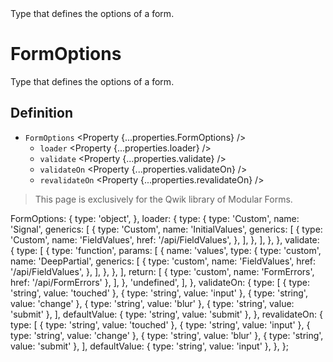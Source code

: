 
<Title>FormOptions</Title>
<Description>Type that defines the options of a form.</Description>

# FormOptions

<Qwik block>

Type that defines the options of a form.

## Definition

- `FormOptions` <Property {...properties.FormOptions} />
  - `loader` <Property {...properties.loader} />
  - `validate` <Property {...properties.validate} />
  - `validateOn` <Property {...properties.validateOn} />
  - `revalidateOn` <Property {...properties.revalidateOn} />

</Qwik>

<Solid block>

> This page is exclusively for the Qwik library of Modular Forms.

</Solid>

  FormOptions: {
    type: 'object',
  },
  loader: {
    type: {
      type: 'Custom',
      name: 'Signal',
      generics: [
        {
          type: 'Custom',
          name: 'InitialValues',
          generics: [
            {
              type: 'Custom',
              name: 'FieldValues',
              href: '/api/FieldValues',
            },
          ],
        },
      ],
    },
  },
  validate: {
    type: [
      {
        type: 'function',
        params: [
          {
            name: 'values',
            type: {
              type: 'custom',
              name: 'DeepPartial',
              generics: [
                {
                  type: 'custom',
                  name: 'FieldValues',
                  href: '/api/FieldValues',
                },
              ],
            },
          },
        ],
        return: [
          { type: 'custom', name: 'FormErrors', href: '/api/FormErrors' },
        ],
      },
      'undefined',
    ],
  },
  validateOn: {
    type: [
      { type: 'string', value: 'touched' },
      { type: 'string', value: 'input' },
      { type: 'string', value: 'change' },
      { type: 'string', value: 'blur' },
      { type: 'string', value: 'submit' },
    ],
    defaultValue: { type: 'string', value: 'submit' },
  },
  revalidateOn: {
    type: [
      { type: 'string', value: 'touched' },
      { type: 'string', value: 'input' },
      { type: 'string', value: 'change' },
      { type: 'string', value: 'blur' },
      { type: 'string', value: 'submit' },
    ],
    defaultValue: { type: 'string', value: 'input' },
  },
};
